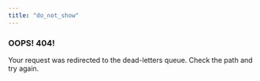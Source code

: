 ```yaml
---
title: "do_not_show"
---
```

<div align={'center'}>

  ### OOPS! 404!

  Your request was redirected to the dead-letters queue. Check the path and try again.
</div>
